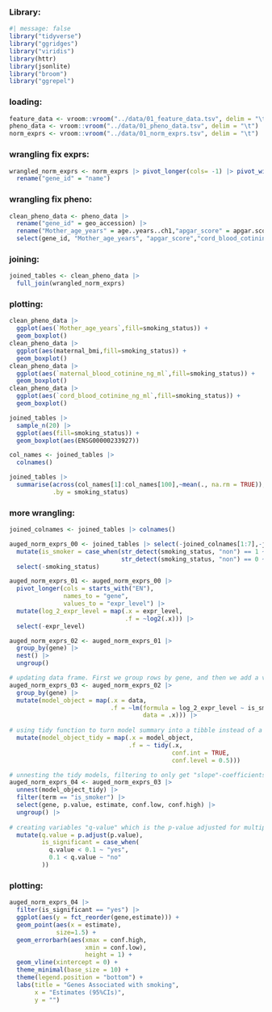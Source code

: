 ### Library:

```r
#| message: false
library("tidyverse")
library("ggridges")
library("viridis")
library(httr)
library(jsonlite)
library("broom")
library("ggrepel")
```

### loading:

```r
feature_data <- vroom::vroom("../data/01_feature_data.tsv", delim = "\t")
pheno_data <- vroom::vroom("../data/01_pheno_data.tsv", delim = "\t")
norm_exprs <- vroom::vroom("../data/01_norm_exprs.tsv", delim = "\t")
```

### wrangling fix exprs:

```r
wrangled_norm_exprs <- norm_exprs |> pivot_longer(cols= -1) |> pivot_wider(names_from = "gene_id",values_from = "value") |>
  rename("gene_id" = "name")
```

### wrangling fix pheno:

```r

clean_pheno_data <- pheno_data |>
  rename("gene_id" = geo_accession) |>
  rename("Mother_age_years" = age..years..ch1,"apgar_score" = apgar.score..5s..ch1, "cord_blood_cotinine_ng_ml" = cord.blood.cotinine..ng.ml..ch1, "gestational_age_weeks" = gestational.age..weeks..ch1, "maternal_blood_cotinine_ng_ml" = maternal.blood.cotinine..ng.ml..ch1, "maternal_bmi" = maternal.bmi.ch1, "smoking_status" = smoking.status.ch1,"newborn_weight_g"= newborn.weight..g..ch1,"individual" = individual.ch1,"placental_weight_g" = placental.weight..g..ch1) |>
  select(gene_id, "Mother_age_years", "apgar_score","cord_blood_cotinine_ng_ml","gestational_age_weeks","maternal_blood_cotinine_ng_ml","maternal_bmi","smoking_status","newborn_weight_g","sex","individual", "placental_weight_g")
```

### joining:

```r
joined_tables <- clean_pheno_data |>
  full_join(wrangled_norm_exprs)
```

### plotting:

```r

clean_pheno_data |>
  ggplot(aes(`Mother_age_years`,fill=smoking_status)) +
  geom_boxplot()
clean_pheno_data |>
  ggplot(aes(maternal_bmi,fill=smoking_status)) +
  geom_boxplot()
clean_pheno_data |>
  ggplot(aes(`maternal_blood_cotinine_ng_ml`,fill=smoking_status)) +
  geom_boxplot()
clean_pheno_data |>
  ggplot(aes(`cord_blood_cotinine_ng_ml`,fill=smoking_status)) +
  geom_boxplot()

joined_tables |>
  sample_n(20) |>
  ggplot(aes(fill=smoking_status)) +
  geom_boxplot(aes(ENSG00000233927))

col_names <- joined_tables |>
  colnames()

joined_tables |>
  summarise(across(col_names[1]:col_names[100],~mean(., na.rm = TRUE)),
            .by = smoking_status)
```

### more wrangling:

```r

joined_colnames <- joined_tables |> colnames()

auged_norm_exprs_00 <- joined_tables |> select(-joined_colnames[1:7],-joined_colnames[9:12]) |>
  mutate(is_smoker = case_when(str_detect(smoking_status, "non") == 1 ~ 0,
                               str_detect(smoking_status, "non") == 0 ~ 1), .before = 1) |>
  select(-smoking_status)

auged_norm_exprs_01 <- auged_norm_exprs_00 |>
  pivot_longer(cols = starts_with("EN"),
               names_to = "gene",
               values_to = "expr_level") |>
  mutate(log_2_expr_level = map(.x = expr_level,
                                .f = ~log2(.x))) |>
  select(-expr_level)

auged_norm_exprs_02 <- auged_norm_exprs_01 |>
  group_by(gene) |>
  nest() |>
  ungroup()

# updating data frame. First we group rows by gene, and then we add a variable containing model fitted to expression level against early_metastasis variable
auged_norm_exprs_03 <- auged_norm_exprs_02 |>
  group_by(gene) |>
  mutate(model_object = map(.x = data,
                            .f = ~lm(formula = log_2_expr_level ~ is_smoker,
                                     data = .x))) |>
  
# using tidy function to turn model summary into a tibble instead of a list  
  mutate(model_object_tidy = map(.x = model_object,
                                 .f = ~ tidy(.x,
                                             conf.int = TRUE,
                                             conf.level = 0.5)))

# unnesting the tidy models, filtering to only get "slope"-coefficients for models and selecting desired variables
auged_norm_exprs_04 <- auged_norm_exprs_03 |>
  unnest(model_object_tidy) |>
  filter(term == "is_smoker") |>
  select(gene, p.value, estimate, conf.low, conf.high) |>
  ungroup() |>
  
# creating variables "q-value" which is the p-value adjusted for multiple comparisons and "is_significant" which indicates whether observations are statistically significant when using a level of significance of 0.0
  mutate(q.value = p.adjust(p.value),
         is_significant = case_when(
           q.value < 0.1 ~ "yes",
           0.1 < q.value ~ "no"
         ))
```

### plotting:

```r
auged_norm_exprs_04 |>
  filter(is_significant == "yes") |>
  ggplot(aes(y = fct_reorder(gene,estimate))) + 
  geom_point(aes(x = estimate), 
             size=1.5) +
  geom_errorbarh(aes(xmax = conf.high,
                     xmin = conf.low),
                     height = 1) +
  geom_vline(xintercept = 0) +
  theme_minimal(base_size = 10) +
  theme(legend.position = "bottom") +
  labs(title = "Genes Associated with smoking",
       x = "Estimates (95%CIs)",
       y = "")
```
